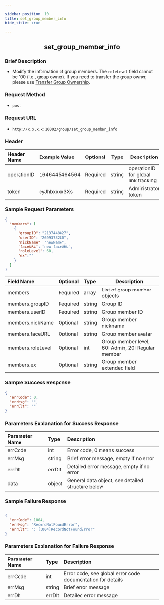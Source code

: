 ```yaml
---

sidebar_position: 10
title: set_group_member_info
hide_title: true

---
```


<center>

## set_group_member_info

</center>

### Brief Description
- Modify the information of group members. The `roleLevel` field cannot be 100 (i.e., group owner). If you need to transfer the group owner, please use [Transfer Group Ownership](docs/restapi/apis/groupManagement/transferGroup.mdx).
### Request Method
- `post` 
### Request URL
- `http://x.x.x.x:10002/group/set_group_member_info` 


### Header
|Header Name|Example Value|Optional|Type|Description|
|:----    |:-------    |:--- |---|------      |
|operationID|1646445464564|Required|string|operationID for global link tracking|
|token|eyJhbxxxx3Xs|Required|string|Administrator token|


### Sample Request Parameters


```json
{
  "members": [
    { 
      "groupID": "2137448827",
      "userID": "2699373280",
      "nickName": "newName",
      "faceURL": "new faceURL",
      "roleLevel": 60,
      "ex":""
    }
  ]
}
```
|Field Name|Optional|Type|Description|
|:----    |:-------    |:--- |---|
|members|Required|array|List of group member objects|
|members.groupID|Required|string|Group ID|
|members.userID|Required|string|Group member ID|
|members.nickName|Optional|string|Group member nickname|
|members.faceURL|Optional|string|Group member avatar|
|members.roleLevel|Optional|int|Group member level, 60: Admin, 20: Regular member|
|members.ex|Optional|string|Group member extended field|
### Sample Success Response


```json
{
  "errCode": 0,
  "errMsg": "",
  "errDlt": ""
}
```
### Parameters Explanation for Success Response


|Parameter Name|Type|Description|
|:----    |:-------    |:--- |
|errCode|int|Error code, 0 means success|
|errMsg|string|Brief error message, empty if no error|
|errDlt|errDlt|Detailed error message, empty if no error|
|data|object|General data object, see detailed structure below|
### Sample Failure Response


```json

{
  "errCode": 1004,
  "errMsg": "RecordNotFoundError",
  "errDlt": ": [1004]RecordNotFoundError"
}

```
### Parameters Explanation for Failure Response


|Parameter Name|Type|Description|
|:----    |:-------    |:--- |
|errCode|int|Error code, see global error code documentation for details|
|errMsg|string|Brief error message|
|errDlt|errDlt|Detailed error message|